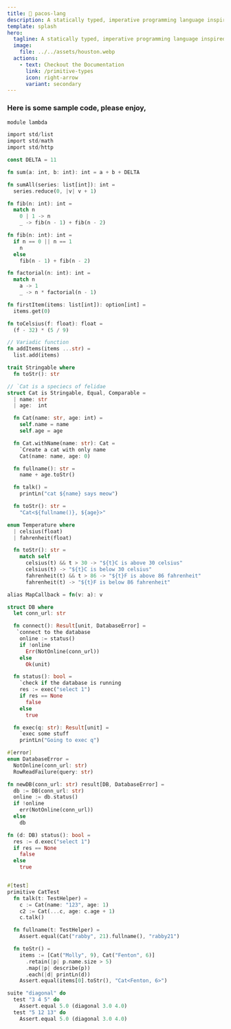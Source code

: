 ```yaml
---
title: 👾 pacos-lang
description: A statically typed, imperative programming language inspired by rust, koka
template: splash
hero:
  tagline: A statically typed, imperative programming language inspired by rust, koka. With plans to be compiled to WASM.
  image:
    file: ../../assets/houston.webp
  actions:
    - text: Checkout the Documentation
      link: /primitive-types
      icon: right-arrow
      variant: secondary
---
```


### Here is some sample code, please enjoy,

```rs
module lambda

import std/list
import std/math
import std/http

const DELTA = 11

fn sum(a: int, b: int): int = a + b + DELTA

fn sumAll(series: list[int]): int =
  series.reduce(0, |v| v + 1)

fn fib(n: int): int =
  match n
    0 | 1 -> n
    _ -> fib(n - 1) + fib(n - 2)

fn fib(n: int): int =
  if n == 0 || n == 1
    n
  else
    fib(n - 1) + fib(n - 2)

fn factorial(n: int): int =
  match n
    a -> 1
    _ -> n * factorial(n - 1)

fn firstItem(items: list[int]): option[int] =
  items.get(0)

fn toCelsius(f: float): float =
  (f - 32) * (5 / 9)

// Variadic function
fn addItems(items ...str) =
  list.add(items)

trait Stringable where
  fn toStr(): str

// `Cat is a speciecs of felidae
struct Cat is Stringable, Equal, Comparable =
  | name: str
  | age:  int

  fn Cat(name: str, age: int) =
    self.name = name
    self.age = age

  fn Cat.withName(name: str): Cat =
    `Create a cat with only name
    Cat(name: name, age: 0)

  fn fullname(): str =
    name + age.toStr()

  fn talk() =
    printLn("cat ${name} says meow")

  fn toStr(): str =
    "Cat<${fullname()}, ${age}>"

enum Temperature where
  | celsius(float)
  | fahrenheit(float)

  fn toStr(): str =
    match self
      celsius(t) && t > 30 -> "${t}C is above 30 celsius"
      celsius(t) -> "${t}C is below 30 celsius"
      fahrenheit(t) && t > 86 -> "${t}F is above 86 fahrenheit"
      fahrenheit(t) -> "${t}F is below 86 fahrenheit"

alias MapCallback = fn(v: a): v

struct DB where
  let conn_url: str

  fn connect(): Result[unit, DatabaseError] =
   `connect to the database
    online := status()
    if !online
      Err(NotOnline(conn_url))
    else
      Ok(unit)

  fn status(): bool =
    `check if the database is running
    res := exec("select 1")
    if res == None
      false
    else
      true

  fn exec(q: str): Result[unit] =
    `exec some stuff
    printLn("Going to exec q")

#[error]
enum DatabaseError =
  NotOnline(conn_url: str)
  RowReadFailure(query: str)

fn newDB(conn_url: str) result[DB, DatabaseError] =
  db := DB(conn_url: str)
  online := db.status()
  if !online
    err(NotOnline(conn_url))
  else
    db

fn (d: DB) status(): bool =
  res := d.exec("select 1")
  if res == None
    false
  else
    true


#[test]
primitive CatTest
  fn talk(t: TestHelper) =
    c := Cat(name: "123", age: 1)
    c2 := Cat(...c, age: c.age + 1)
    c.talk()

  fn fullname(t: TestHelper) =
    Assert.equal(Cat("rabby", 21).fullname(), "rabby21")

  fn toStr() =
    items := [Cat("Molly", 9), Cat("Fenton", 6)]
      .retain(|p| p.name.size > 5)
      .map(|p| describe(p))
      .each(|d| printLn(d))
    Assert.equal(items[0].toStr(), "Cat<Fenton, 6>")

suite "diagonal" do
  test "3 4 5" do
    Assert.equal 5.0 (diagonal 3.0 4.0)
  test "5 12 13" do
    Assert.equal 5.0 (diagonal 3.0 4.0)
```
